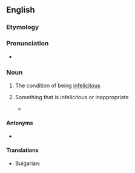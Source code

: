 ==English==

===Etymology===
{{prefix|en|in|felicity}}

===Pronunciation===
* {{rhymes|en|ɪsɪti}}

===Noun===
{{en-noun|~|infelicities}}

# {{lb|en|uncountable}} The condition of being [[infelicitous]]
# {{lb|en|countable}} Something that is infelicitous or inappropriate
#* {{quote-journal|en|date=October 24, 2007|author=Jeffrey Alan Barrett|title=Approximate Truth and Descriptive Nesting|work=Erkenntnis|url=|doi=10.1007/s10670-007-9086-6|volume=68|issue=2|pages=
|passage=Returning to our own epistemic situation, we do not know the sense in which quantum mechanics and relativity will be taken to be approximately true after their descriptive '''infelicities''' are addressed.}}

====Antonyms====
* {{sense|condition}} {{l|en|felicity}}
====Translations====
{{trans-top| Something that is infelicitous or inappropriate}}
* Bulgarian: {{t+|bg| злополучие|n}}
{{trans-mid}}

{{trans-bottom}}